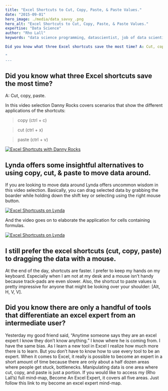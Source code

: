 ```yaml
---
title: "Excel Shortcuts to Cut, Copy, Paste, & Paste Values."
date: "2015-09-01"
hero_image: ./media/data_savvy_.png
hero_alt: "Excel Shortcuts to Cut, Copy, Paste, & Paste Values."
expertise: "Data Science"
author: "Rho Lall"
keywords: "data science programming, datascientist, job of data scientist, data driven insights, data driven solutions"

Did you know what three Excel shortcuts save the most time? A: Cut, copy, paste. 

"
---
```

## Did you know what three Excel shortcuts save the most time?

A: Cut, copy, paste. 

In this video selection Danny Rocks covers scenarios that show the different applications of the shortcuts:

> copy (ctrl + c)

> cut (ctrl + x)

> paste (ctrl + v)

[![Excel Shortcuts with Danny Rocks](https://img.youtube.com/vi/KUvlv9U4PTM/hqdefault.jpg)](https://youtu.be/KUvlv9U4PTM)

## Lynda offers some insightful alternatives to using copy, cut, & paste to move data around.

If you are looking to move data around Lynda offers uncommon wisdom in this video selection. Basically, you can drag selected data by grabbing the boarder while holding down the shift key or selecting using the right mouse button.

[![Excel Shortcusts on Lynda](https://img.youtube.com/vi/o0D14C2jHaM/hqdefault.jpg)](https://youtu.be/o0D14C2jHaM)

And the video goes on to elaborate the application for cells containing formulas.

[![Excel Shortcusts on Lynda](https://img.youtube.com/vi/o0D14C2jHaM/hqdefault.jpg)](https://youtu.be/o0D14C2jHaM)

## I still prefer the excel shortcuts (cut, copy, paste) to dragging the data with a mouse.

At the end of the day, shortcuts are faster. I prefer to keep my hands on my keyboard. Especially when I am not at my desk and a mouse isn’t handy because track-pads are even slower. Also, the shortcut to paste values is pretty impressive for anyone that might be looking over your shoulder: [Alt, H, V, V].

## Did you know there are only a handful of tools that differentiate an excel expert from an intermediate user?

Yesterday my good friend said, “Anytime someone says they are an excel expert I know they don’t know anything.” I know where he is coming from. I have the same bias. As I learn a new tool in Excel I realize how much more there is to learn. But you don’t have to know how to use every tool to be an expert. When it comes to Excel, it really is possible to become an expert in a short amount of time because there are only about a half dozen areas where people get stuck, bottlenecks. Manipulating data is one area where cut, copy, and paste is just a portion. If you would like to access my (Rho Lall’s) full mind-map,  Become An Excel Expert, it covers all five areas. Just follow this link to my become an excel expert mind-map.